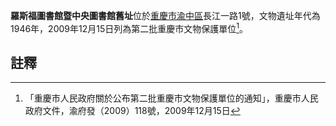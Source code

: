 {{msg:重慶市文物保護單位
|名稱 = 羅斯福圖書館暨中央圖書館舊址
|編號 = 174
|圖片 = 
|級別 = 6
|分類 = 
|時代 = 1946年
|地點 = [[渝中區|渝中區]]長江一路1號
|坐標 = 
|登錄 = 2009年12月15日
}}
{{文物保护单位
| 级别 = 
| 名称 = 罗斯福图书馆旧址
| 图片 = 
| 说明 = 
| 所在 = [[重庆市|重庆市]][[渝中区|渝中区]]
| 分类 = 近现代重要史迹及代表性建筑
| 时代 = 1947年
| 编号 = 8-0695-5-179
| 登录 = 2019年10月7日
}}
'''羅斯福圖書館暨中央圖書館舊址'''位於[[重慶市|重慶市]][[渝中區|渝中區]]長江一路1號，文物遺址年代為1946年，2009年12月15日列為第二批重慶市文物保護單位<ref>「重慶市人民政府關於公布第二批重慶市文物保護單位的通知」，重慶市人民政府文件，渝府發（2009）118號，2009年12月15日</ref>。
== 註釋 ==
{{reflist}}
{{文物保護單位小作品}}